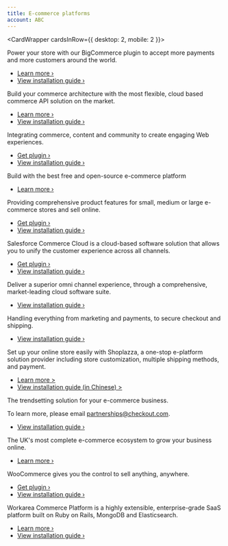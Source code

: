 ```yaml
---
title: E-commerce platforms
account: ABC
---
```


<CardWrapper cardsInRow={{ desktop: 2, mobile: 2 }}>
<ContentPanel variant="eCommerce" imgWidth={200} title="BigCommerce" imgSrc="/docs/docs/Integrate/SDKs/bigcommerce.svg">

Power your store with our BigCommerce plugin to accept more payments and more customers around the world.

* [Learn more ›](https://www.bigcommerce.com/)
* [View installation guide ›](https://support.bigcommerce.com/s/article/Connecting-with-Checkoutcom)

</ContentPanel>
<ContentPanel variant="eCommerce" imgWidth={200} title="Commercetools" imgSrc="/docs/docs/Integrate/SDKs/commercetools.svg">

Build your commerce architecture with the most flexible, cloud based commerce API solution on the market.

* [Learn more ›](https://marketplace.commercetools.com/integration/checkoutcom)
* [View installation guide ›](/integrate/e-commerce-platforms/commercetools)


</ContentPanel>
<ContentPanel variant="eCommerce" imgWidth={200} title="Magento 2" imgSrc="/docs/docs/Integrate/SDKs/magento.svg">

Integrating commerce, content and community to create engaging Web experiences.

* [Get plugin ›](https://github.com/checkout/checkout-magento2-plugin)
* [View installation guide ›](/integrate/e-commerce-platforms/magento-2)

</ContentPanel>
<ContentPanel variant="eCommerce" imgWidth={200} title="OpenCart" imgSrc="/docs/docs/Integrate/SDKs/opencart.svg">

Build with the best free and open-source e-commerce platform

* [Learn more ›](https://www.opencart.com/index.php?route=marketplace/extension/info&extension_id=41648&filter_search=checkout.com&sort=date_added)

</ContentPanel>
<ContentPanel variant="eCommerce" imgWidth={200} title="PrestaShop" imgSrc="/docs/docs/Integrate/SDKs/prestashop-logo.svg">

Providing comprehensive product features for small, medium or large e-commerce stores and sell online.

*   [Get plugin ›](https://github.com/checkout/checkout-prestashop-plugin)
*   [View installation guide ›](/integrate/e-commerce-platforms/presta-shop)

</ContentPanel>
<ContentPanel variant="eCommerce" imgWidth={200} title="Salesforce commerce cloud" imgSrc="/docs/docs/Integrate/SDKs/salesforce-logo.svg">

Salesforce Commerce Cloud is a cloud-based software solution that allows you to unify the customer experience across all channels.

*   [Get plugin ›](https://www.salesforce.com/products/commerce-cloud/partner-marketplace/partners/checkoutcom/)
*   [View installation guide ›](e-commerce-platforms/salesforce-commerce-cloud)

</ContentPanel>
<ContentPanel variant="eCommerce" imgWidth={200} title="SAP Commerce Cloud" imgSrc="/docs/docs/Integrate/SDKs/SAP-commerce-cloud-logo.svg">

Deliver a superior omni channel experience, through a comprehensive, market-leading cloud software suite.

*   [View installation guide ›](e-commerce-platforms/sap-commerce-cloud)

</ContentPanel>
<ContentPanel variant="eCommerce" imgWidth={200} title="Shopify" imgSrc="/docs/docs/Integrate/SDKs/shopify-logo.svg">

Handling everything from marketing and payments, to secure checkout and shipping.

*   [View installation guide ›](e-commerce-platforms/shopify)

</ContentPanel>
<ContentPanel variant="eCommerce" imgWidth={200} title="Shoplazza" imgSrc="/docs/docs/Integrate/SDKs/shoplazza-logo.png">

Set up your online store easily with Shoplazza, a one-stop e-platform solution provider including store customization, multiple shipping methods, and payment. 

*   [Learn more >](https://www.shoplazza.io/)
*   [View installation guide (in Chinese) >](https://helpcenter.shoplazza.com/hc/zh-cn/articles/4403660955673)

</ContentPanel>
<ContentPanel variant="eCommerce" imgWidth={200} title="Shopware" imgSrc="/docs/docs/Integrate/SDKs/shopware-logo.svg">

The trendsetting solution for your e-commerce business.

To learn more, please email [partnerships@checkout.com](mailto:partnerships@checkout.com).

*   [View installation guide ›](e-commerce-platforms/shopware)

</ContentPanel>
<ContentPanel variant="eCommerce" imgWidth={200} title="Visualsoft" imgSrc="/docs/docs/Integrate/SDKs/visualsoft-logo.svg">

The UK's most complete e-commerce ecosystem to grow your business online.

*   [Learn more ›](http://features.visualsoft.co.uk/features/checkoutcom-primary-payment-gateway)

</ContentPanel>
<ContentPanel variant="eCommerce" imgWidth={200} title="WooCommerce" imgSrc="/docs/docs/Integrate/SDKs/woocommerce-logo.svg">

WooCommerce gives you the control to sell anything, anywhere.

*   [Get plugin ›](https://wordpress.org/plugins/checkout-com-unified-payments-api/)
*   [View installation guide ›](e-commerce-platforms/woocommerce)

</ContentPanel>
<ContentPanel variant="eCommerce" imgWidth={200} title="Workarea Commerce Platform" imgSrc="/docs/docs/Integrate/SDKs/workarea-commerce-platform-logo.svg">

Workarea Commerce Platform is a highly extensible, enterprise-grade SaaS platform built on Ruby on Rails, MongoDB and Elasticsearch.

*   [Learn more ›](https://www.workarea.com)
*   [View installation guide ›](https://plugins.workarea.com/plugins/checkoutdotcom)

</ContentPanel>
</CardWrapper>
